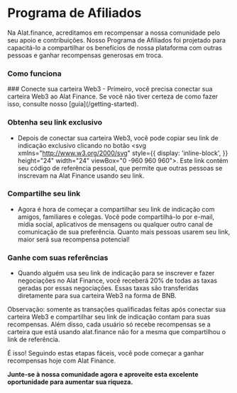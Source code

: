 

# Programa de Afiliados

Na Alat.finance, acreditamos em recompensar a nossa comunidade pelo seu apoio e contribuições. Nosso Programa de Afiliados foi projetado para capacitá-lo a compartilhar os benefícios de nossa plataforma com outras pessoas e ganhar recompensas generosas em troca.

### Como funciona
<Steps>
### Conecte sua carteira Web3
- Primeiro, você precisa conectar sua carteira Web3 ao Alat Finance. Se você não tiver certeza de como fazer isso, consulte nosso [guia](/getting-started).

### Obtenha seu link exclusivo
- Depois de conectar sua carteira Web3, você pode copiar seu link de indicação exclusivo clicando no botão <svg xmlns="http://www.w3.org/2000/svg" style={{
    display: 'inline-block',
}} height="24"  width="24" viewBox="0 -960 960 960"><path d="M412-168q45-91 120-121.5T660-320q23 0 45 4t43 10q24-38 38-82t14-92q0-134-93-227t-227-93q-134 0-227 93t-93 227q0 45 11.5 86t34.5 76q41-20 85-31t89-11q32 0 61.5 5.5T500-340q-23 12-43.5 28T418-278q-12-2-20.5-2H380q-32 0-63.5 7T256-252q32 32 71.5 53.5T412-168Zm68 88q-83 0-156-31.5T197-197q-54-54-85.5-127T80-480q0-83 31.5-156T197-763q54-54 127-85.5T480-880q83 0 156 31.5T763-763q54 54 85.5 127T880-480q0 83-31.5 156T763-197q-54 54-127 85.5T480-80ZM380-420q-58 0-99-41t-41-99q0-58 41-99t99-41q58 0 99 41t41 99q0 58-41 99t-99 41Zm0-80q25 0 42.5-17.5T440-560q0-25-17.5-42.5T380-620q-25 0-42.5 17.5T320-560q0 25 17.5 42.5T380-500Zm280 120q-42 0-71-29t-29-71q0-42 29-71t71-29q42 0 71 29t29 71q0 42-29 71t-71 29ZM480-480Z"/></svg>. Este link contém seu código de referência pessoal, que permite que outras pessoas se inscrevam na Alat Finance usando seu link.

### Compartilhe seu link
- Agora é hora de começar a compartilhar seu link de indicação com amigos, familiares e colegas. Você pode compartilhá-lo por e-mail, mídia social, aplicativos de mensagens ou qualquer outro canal de comunicação de sua preferência. Quanto mais pessoas usarem seu link, maior será sua recompensa potencial!

### Ganhe com suas referências
- Quando alguém usa seu link de indicação para se inscrever e fazer negociações no Alat Finance, você receberá 20% de todas as taxas geradas por essas negociações. Essas taxas são transferidas diretamente para sua carteira Web3 na forma de BNB.
</Steps>

<Callout>
Observação: somente as transações qualificadas feitas após conectar sua carteira Web3 e compartilhar seu link de indicação contam para suas recompensas.
Além disso, cada usuário só recebe recompensas se a carteira que está usando alat.finance não for a mesma que compartilhou o link de referência.

É isso! Seguindo estas etapas fáceis, você pode começar a ganhar recompensas hoje com Alat Finance.

<b>Junte-se à nossa comunidade agora e aproveite esta excelente oportunidade para aumentar sua riqueza.</b>
</Callout>

